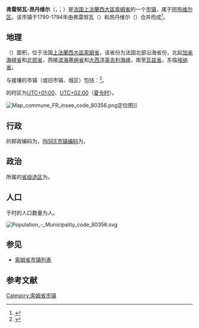 {{noteTA|G1=法国地名}}
{{Infobox French commune
|name                    = 弗雷努瓦-昂丹维尔
|native name             = Fresnoy-Andainville
|arrondissement          = [[阿布维尔区|阿布维尔区]]
}}
'''弗雷努瓦-昂丹维尔'''（{{lang-fr|Fresnoy-Andainville}}，{{IPA-fr|fʁɛnwa ɑ̃dɛ̃vil}}；{{lang-pcd|Frénoy-Adinville}}）是[[法国|法国]][[上法蘭西大區|上法蘭西大區]][[索姆省|索姆省]]的一个[[市镇_(法国)|市镇]]，属于[[阿布维尔区|阿布维尔区]]。该市镇于1790-1794年由弗雷努瓦（{{lang|fr|Fresnoy}}）和昂丹维尔（{{lang|fr|Andainville}}）合并而成<ref>{{Cite web|title=Fresnoy-Andainville - Notice Communale|url=http://cassini.ehess.fr/fr/html/fiche.php?select_resultat=14765|access-date=2022-01-05|work=cassini.ehess.fr|archive-date=2021-11-14|archive-url=https://web.archive.org/web/20211114175201/http://cassini.ehess.fr/fr/html/fiche.php?select_resultat=14765|dead-url=no}}</ref>。

== 地理 ==
{{PAGENAMEBASE}}（{{wikidata|property|linked|P625}}）面积{{wikidata|properties|P2046}}，位于法国[[上法蘭西大區|上法蘭西大區]][[索姆省|索姆省]]，该省份为法国北部沿海省份，北起[[加来海峡省|加来海峡省]]和[[北部省_(法国)|北部省]]，西接[[滨海塞纳省|滨海塞纳省]]和[[大西洋|大西洋]][[英吉利海峡|英吉利海峡]]，南至[[瓦兹省|瓦兹省]]，东临[[埃纳省|埃纳省]]。

与{{PAGENAMEBASE}}接壤的市镇（或旧市镇、城区）包括：{{Wikidata|properties|linked|P47}}<ref name="geo">{{Cite web|url=https://www.geoportail.gouv.fr/carte|title=Carte|accessdate=2020-03-22|author=Géoportail|language=fr|publisher=Géoportail|archive-date=2017-01-29|archive-url=https://web.archive.org/web/20170129154129/https://www.geoportail.gouv.fr/carte/|dead-url=no}}</ref>。

{{PAGENAMEBASE}}的时区为[[UTC+01:00|UTC+01:00]]、[[UTC+02:00|UTC+02:00]]（[[夏时制|夏令时]]）。

[[File:Map_commune_FR_insee_code_80356.png|thumb]]定位图]]{{Clear|left}}
== 行政 ==
{{PAGENAMEBASE}}的邮政编码为{{wikidata|properties|P281}}，[[法国国家统计与经济研究所|INSEE市镇编码]]为{{wikidata|properties|P374}}。

== 政治 ==
{{PAGENAMEBASE}}所属的[[縣_(法國)|省级选区]]为{{WikidataLink|{{wikidata|properties|raw|best||P7938}}}}。

== 人口 ==
{{PAGENAMEBASE}}于{{wikidata|qualifier|P1082|P585}}时的人口数量为{{wikidata|property|raw|P1082}}人。

[[File:Population_-_Municipality_code_80356.svg|thumb]]{{Clear|left}}
== 参见 ==
* [[索姆省市镇列表|索姆省市镇列表]]

== 参考文献 ==
{{reflist}}

{{索姆省市鎮}}
[[Category:索姆省市镇|Category:索姆省市镇]]